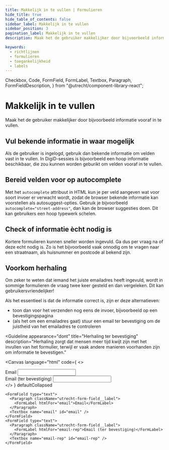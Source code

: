 ```yaml
---
title: Makkelijk in te vullen | Formulieren
hide_title: true
hide_table_of_contents: false
sidebar_label: Makkelijk in te vullen
sidebar_position: 3
pagination_label: Makkelijk in te vullen
description: Maak het de gebruiker makkelijker door bijvoorbeeld informatie vooraf in te vullen

keywords:
  - richtlijnen
  - formulieren
  - toegankelijkheid
  - labels
---
```


<!-- @license CC0-1.0 -->

  Checkbox,
  Code,
  FormField,
  FormLabel,
  Textbox,
  Paragraph,
  FormFieldDescription,
} from "@utrecht/component-library-react";

# Makkelijk in te vullen

<Paragraph lead>Maak het de gebruiker makkelijker door bijvoorbeeld informatie vooraf in te vullen.</Paragraph>

## Vul bekende informatie in waar mogelijk

Als de gebruiker is ingelogd, gebruik dan bekende informatie om velden vast in te vullen. In DigiD-sessies is bijvoorbeeld een hoop informatie beschikbaar, die zou kunnen worden geburikt om velden vooraf in te vullen.

## Bereid velden voor op autocomplete

Met het `autocomplete` attribuut in HTML kun je per veld aangeven wat voor soort invoer er verwacht wordt, zodat de browser bekende informatie kan voorstellen als autosuggest-opties. Gebruik je bijvoorbeeld `autocomplete="street-address"`, dan kan de browser suggesties doen. Dit kan gebruikers een hoop typewerk schelen.

## Check of informatie ècht nodig is

Kortere formulieren kunnen sneller worden ingevuld. Ga dus per vraag na of deze echt nodig is. Zo is het bijvoorbeeld vaak onnodig om te vragen naar een straatnaam, als huisnummer en postcode al bekend zijn.

## Voorkom herhaling

Om zeker te weten dat iemand het juiste emailadres heeft ingevuld, wordt in sommige formulieren de vraag twee keer gesteld en dan vergeleken. Dit kan gebruikersvriendelijker!

Als het essentieel is dat de informatie correct is, zijn er deze alternatieven:

- toon dan voor het verzenden nog eens de invoer, bijvoorbeeld op een bevestigingspagina
- (als het om een emailadres gaat) stuur een email ter bevestiging om de juistheid van het emailadres te controleren

<Guideline
  appearance="dont"
  title="Herhaling ter bevestiging"
  description="Herhaling zorgt dat mensen meer tijd kwijt zijn met het invullen van het formulier, terwijl er vaak andere manieren voorhanden zijn om informatie te bevestigen."
>
  <Canvas
    language="html"
    code={
      <>
        <div>
          <label htmlFor="name">Email</label>
          <input type="text" name="first_name" id="email" />
        </div>
        <div>
          <label htmlFor="name">Email (ter bevestiging)</label>
          <input type="text" name="first_name" id="email" />
        </div>
      </>
    }
    defaultCollapsed
  >
    <FormField type="text">
      <Paragraph className="utrecht-form-field__label">
        <FormLabel htmlFor="email">Email</FormLabel>
      </Paragraph>
      <Textbox name="email" id="email" />
    </FormField>
    <FormField type="text">
      <Paragraph className="utrecht-form-field__label">
        <FormLabel htmlFor="email-rep">Email (ter bevestiging)</FormLabel>
      </Paragraph>
      <Textbox name="email-rep" id="email-rep" />
    </FormField>
  </Canvas>
</Guideline>
